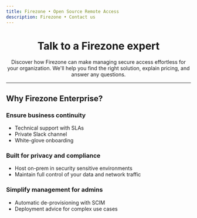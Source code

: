 ```yaml
---
title: Firezone • Open Source Remote Access
description: Firezone • Contact us
---
```


<center>

<h1>Talk to a Firezone expert</h1>

<p>
Discover how Firezone can make managing secure access effortless for your organization. We'll help you find the right solution, explain pricing, and answer any questions.
</p>

</center>

<hr/>

<div class="container">
<div class="row">
<div class="col col--6">
<h2>Why Firezone Enterprise?</h2>

<h3>Ensure business continuity</h3>
<ul>
<li>Technical support with SLAs</li>
<li>Private Slack channel</li>
<li>White-glove onboarding</li>
</ul>

<h3>Built for privacy and compliance</h3>
<ul>
<li>Host on-prem in security sensitive environments</li>
<li>Maintain full control of your data and network traffic</li>
</ul>

<h3>Simplify management for admins</h3>
<ul>
<li>Automatic de-provisioning with SCIM</li>
<li>Deployment advice for complex use cases</li>
</ul>
</div>

<div class="col col--6">
<HubspotForm region="na1" portalId="23723443" formId="76637b95-cef7-4b94-8e7a-411aeec5fbb1"/>
</div>

</div>
</div>
